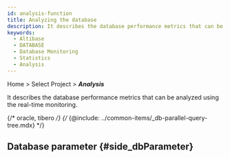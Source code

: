 ```yaml
---
id: analysis-function
title: Analyzing the database
description: It describes the database performance metrics that can be analyzed using the real-time monitoring.
keywords:
  - Altibase
  - DATABASE
  - Database Monitoring
  - Statistics
  - Analysis
---
```


Home > Select Project > ***Analysis***

It describes the database performance metrics that can be analyzed using the real-time monitoring.


<Dbcounttrend />


<Dbcomparecounttrend />


<Dbusingcounttrendchart />


<Dblocktree />

{/* oracle, tibero */}
{/* {@include: ../common-items/_db-parallel-query-tree.mdx} */}

## Database parameter {#side_dbParameter}


<Dbparameters />
